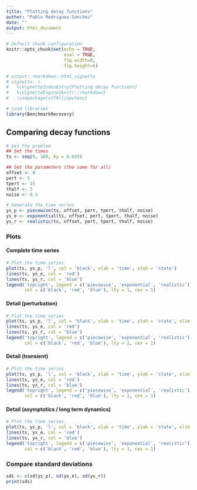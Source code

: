 ```yaml
---
title: "Plotting decay functions"
author: "Pablo Rodriguez-Sanchez"
date: ""
output: html_document
---
```


```r
# Default chunk configuration
knitr::opts_chunk$set(echo = TRUE, 
                      eval = TRUE, 
                      fig.width=8, 
                      fig.height=6) 

# output: rmarkdown::html_vignette
# vignette: >
#   %\VignetteIndexEntry{Plotting decay functions}
#   %\VignetteEngine{knitr::rmarkdown}
#   \usepackage[utf8]{inputenc}

# Load libraries
library(BenchmarkRecovery)
```

## Comparing decay functions

```r
# Set the problem
## Set the times
ts <- seq(0, 100, by = 0.025)

## Set the parameters (the same for all)
offset <- 0
pert <- 5
tpert <- 15
thalf <- 3
noise <- 0.1

# Generate the time series
ys_p <- piecewise(ts, offset, pert, tpert, thalf, noise)
ys_e <- exponential(ts, offset, pert, tpert, thalf, noise)
ys_r <- realistic(ts, offset, pert, tpert, thalf, noise)
```

### Plots

#### Complete time series

```r
# Plot the time series
plot(ts, ys_p, 'l', col = 'black', xlab = 'time', ylab = 'state')
lines(ts, ys_e, col = 'red')
lines(ts, ys_r, col = 'blue')
legend('topright', legend = c('piecewise', 'exponential', 'realistic'),
       col = c('black', 'red', 'blue'), lty = 1, cex = 1)
```

#### Detail (perturbation)

```r
# Plot the time series
plot(ts, ys_p, 'l', col = 'black', xlab = 'time', ylab = 'state', xlim = c(tpert - thalf, tpert + thalf))
lines(ts, ys_e, col = 'red')
lines(ts, ys_r, col = 'blue')
legend('topright', legend = c('piecewise', 'exponential', 'realistic'),
       col = c('black', 'red', 'blue'), lty = 1, cex = 1)
```

#### Detail (transient)

```r
# Plot the time series
plot(ts, ys_p, 'l', col = 'black', xlab = 'time', ylab = 'state', xlim = c(tpert, tpert + 7*thalf))
lines(ts, ys_e, col = 'red')
lines(ts, ys_r, col = 'blue')
legend('topright', legend = c('piecewise', 'exponential', 'realistic'),
       col = c('black', 'red', 'blue'), lty = 1, cex = 1)
```

#### Detail (asymptotics / long term dynamics)

```r
# Plot the time series
plot(ts, ys_p, 'l', col = 'black', xlab = 'time', ylab = 'state', xlim = c(0.5*max(ts), max(ts)), ylim = c(-4*noise, 4*noise))
lines(ts, ys_e, col = 'red')
lines(ts, ys_r, col = 'blue')
legend('topright', legend = c('piecewise', 'exponential', 'realistic'),
       col = c('black', 'red', 'blue'), lty = 1, cex = 1)
```

### Compare standard deviations

```r
sds <- c(sd(ys_p), sd(ys_e), sd(ys_r))
print(sds)
```

